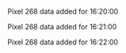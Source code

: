 Pixel 268 data added for 16:20:00

Pixel 268 data added for 16:21:00

Pixel 268 data added for 16:22:00

